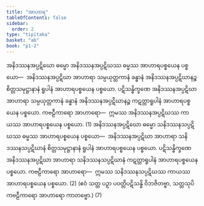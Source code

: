 ```yaml
---
title: "အာဟာရ"
tableOfContents: false
sidebar:
  order: 2
type: "tipitaka"
basket: "ab"
book: "p1-2"
---
```



<DynamicBreadcrumb />

<Division number="45" book="p1-2" e="ch" v="37" p="483">

<Paragraph number="3034" book="p1-2">
အနိဒဿနအပ္ပဋိဃော ဓမ္မော အနိဒဿနအပ္ပဋိဃဿ ဓမ္မဿ အာဟာရပစ္စယေန ပစ္စယော—  အနိဒဿနအပ္ပဋိဃာ အာဟာရာ သမ္ပယုတ္တကာနံ ခန္ဓာနံ အနိဒဿနအပ္ပဋိဃာနဉ္စ စိတ္တသမုဋ္ဌာနာနံ ရူပါနံ အာဟာရပစ္စယေန ပစ္စယော. ပဋိသန္ဓိက္ခဏေ အနိဒဿနအပ္ပဋိဃာ အာဟာရာ သမ္ပယုတ္တကာနံ ခန္ဓာနံ အနိဒဿနအပ္ပဋိဃာနဉ္စ ကဋတ္တာရူပါနံ အာဟာရပစ္စယေန ပစ္စယော. <Emphasis>ကဗဠီကာရော အာဟာရော</Emphasis>—  ဣမဿ အနိဒဿနအပ္ပဋိဃဿ ကာယဿ အာဟာရပစ္စယေန ပစ္စယော. (1)
</Paragraph>

<Paragraph number="3035" book="p1-2">
အနိဒဿနအပ္ပဋိဃော ဓမ္မော သနိဒဿနသပ္ပဋိဃဿ ဓမ္မဿ အာဟာရပစ္စယေန ပစ္စယော—  အနိဒဿနအပ္ပဋိဃာ အာဟာရာ သနိဒဿနသပ္ပဋိဃာနံ စိတ္တသမုဋ္ဌာနာနံ ရူပါနံ အာဟာရပစ္စယေန ပစ္စယော. ပဋိသန္ဓိက္ခဏေ အနိဒဿနအပ္ပဋိဃာ အာဟာရာ သနိဒဿနသပ္ပဋိဃာနံ ကဋတ္တာရူပါနံ အာဟာရပစ္စယေန ပစ္စယော. <Emphasis>ကဗဠီကာရော အာဟာရော</Emphasis>—  ဣမဿ သနိဒဿနသပ္ပဋိဃဿ ကာယဿ အာဟာရပစ္စယေန ပစ္စယော. (2)
</Paragraph>

<Paragraph number="3036" book="p1-2">
(ဧဝံ သတ္တ ပဉှာ ပဝတ္တိပဋိသန္ဓိ ဝိဘဇိတဗ္ဗာ, သတ္တသုပိ ကဗဠီကာရော အာဟာရော ကာတဗ္ဗော.) (7)
</Paragraph>
</Division>